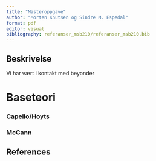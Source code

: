 ```yaml
---
title: "Masteroppgave"
author: "Morten Knutsen og Sindre M. Espedal"
format: pdf
editor: visual
bibliography: referanser_msb210/referanser_msb210.bib
---
```


## Beskrivelse

Vi har vært i kontakt med beyonder

# Baseteori

### Capello/Hoyts

### McCann

## References
